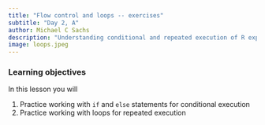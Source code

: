 ```yaml
---
title: "Flow control and loops -- exercises"
subtitle: "Day 2, A"
author: Michael C Sachs
description: "Understanding conditional and repeated execution of R expressions"
image: loops.jpeg
---
```



### Learning objectives {.alert .alert-success}

In this lesson you will 

1. Practice working with `if` and `else` statements for conditional execution
2. Practice working with loops for repeated execution
